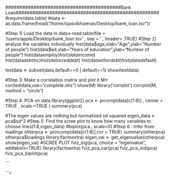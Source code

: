 #########################################Bank Loan###################################################
#require(data.table)
#data <-  as.data.frame(fread("/home/ojasvibhalerao/Desktop/bank_loan.tsv"))

#Step 1) Load the data in
data<-read.table(file = '/users/apple/Desktop/bank_loan.tsv' , sep = '\t' , header= TRUE) 
#Step 2) analyze the variables individually
hist(data$age,xlab="Age",ylab="Number of people")
hist(data$ed,xlab="Years of education",ylab="Number of people")
hist(data$employ)
hist(data$income)
hist(data$debtinc)
hist(data$creddebt)
hist(data$otherdebt)
hist(data$default)

testdata <- subset(data,default==0 | default==1)
show(testdata)

#Step 3: Make a correlation matrix and plot it
M<-cor(testdata,use="complete.obs")
show(M)
library('corrplot') 
corrplot(M, method = "circle") 

#Step 4: PCA on data
library(ggplot2)
pca <- prcomp(data[c(1:8)] , center = TRUE , scale.=TRUE )
summary(pca)

#The eigen values are nothing but normalized sd squared
eigen_data <- pca$sd^2
#Step 5: Find the scree plot to know how many variables to choose
lines(1:8,eigen_data)
#biplot(pca ,  scale=0)
#Step 6 : Infer from loadings
otherpca <- princomp(data[c(1:8)],cor = TRUE)
summary(otherpca)
otherpca$loadings
library(factoextra)
eigen_val <- get_eigenvalue(otherpca)
show(eigen_val)
#SCREE PLOT
fviz_eig(pca, choice = "eigenvalue", addlabels=TRUE)
library(factoextra)
fviz_pca_var(pca)
fviz_pca_ind(pca)
fviz_pca_biplot(pca)
 
```

```r